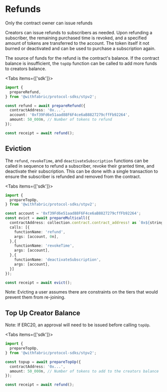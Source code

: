 
# Refunds

<Callout type="info" emoji="ℹ️">
  Only the contract owner can issue refunds
</Callout>

Creators can issue refunds to subscribers as needed. Upon refunding a subscriber, the remaining purchased time is revoked, and a specified amount of tokens are transferred to the account. The token itself it not burned or deactivated and can be used to purchase a subscription again.

The source of funds for the refund is the contract's balance. If the contract balance is insufficient, the `topUp` function can be called to add more funds to creators balance.

<Tabs items={['sdk']}>
  <Tab>
  ```ts
  import {
    prepareRefund,
  } from '@withfabric/protocol-sdks/stpv2';

  const refund = await prepareRefund({
    contractAddress: '0x...',
    account: '0xf39Fd6e51aad88F6F4ce6aB8827279cffFb92264',
    amount: 50_000n, // Number of tokens to refund
  });

  const receipt = await refund();
  ```
  </Tab>
</Tabs>

## Eviction

The `refund`, `revokeTime`, and `deactivateSubscription` functions can be called in sequence to refund a subscriber, revoke their granted time, and deactivate their subscription. This can be done with a single transaction to ensure the subscriber is refunded and removed from the contract.

<Tabs items={['sdk']}>
  <Tab>
  ```ts
  import {
    prepareTopUp,
  } from '@withfabric/protocol-sdks/stpv2';

  const account = '0xf39Fd6e51aad88F6F4ce6aB8827279cffFb92264';
  const evict = await prepareMulticall({
    contractAddress: collection.contract.contract_address! as `0x${string}`,
    calls: [{
      functionName: 'refund',
      args: [account, 0n],
    },{
      functionName: 'revokeTime',
      args: [account],
    },{
      functionName: 'deactivateSubscription',
      args: [account],
    }]
  });

  const receipt = await evict();
  ```
  </Tab>
</Tabs>

Note: Evicting a user assumes there are constraints on the tiers that would prevent them from re-joining.


## Top Up Creator Balance

Note: If ERC20, an approval will need to be issued before calling `topUp`.

<Tabs items={['sdk']}>
  <Tab>
  ```ts
  import {
    prepareTopUp,
  } from '@withfabric/protocol-sdks/stpv2';

  const topup = await prepareTopUp({
    contractAddress: '0x...',
    amount: 50_000n, // Number of tokens to add to the creators balance
  });

  const receipt = await refund();
  ```
  </Tab>
</Tabs>